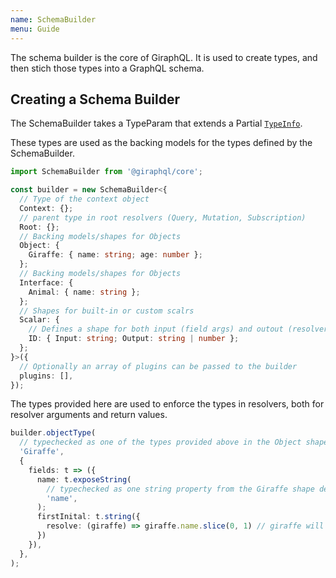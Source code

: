 ```yaml
---
name: SchemaBuilder
menu: Guide
---
```


The schema builder is the core of GiraphQL. It is used to create types, and then stich those types
into a GraphQL schema.

## Creating a Schema Builder

The SchemaBuilder takes a TypeParam that extends a Partial
[`TypeInfo`](/docs-api-schema-builder#typeinfo).

These types are used as the backing models for the types defined by the SchemaBuilder.

```typescript
import SchemaBuilder from '@giraphql/core';

const builder = new SchemaBuilder<{
  // Type of the context object
  Context: {};
  // parent type in root resolvers (Query, Mutation, Subscription)
  Root: {};
  // Backing models/shapes for Objects
  Object: {
    Giraffe: { name: string; age: number };
  };
  // Backing models/shapes for Objects
  Interface: {
    Animal: { name: string };
  };
  // Shapes for built-in or custom scalrs
  Scalar: {
    // Defines a shape for both input (field args) and outout (resolver return types)
    ID: { Input: string; Output: string | number };
  };
}>({
  // Optionally an array of plugins can be passed to the builder
  plugins: [],
});
```

The types provided here are used to enforce the types in resolvers, both for resolver arguments and
return values.

```typescript
builder.objectType(
  // typechecked as one of the types provided above in the Object shape (In this case only Giraffe)
  'Giraffe',
  {
    fields: t => ({
      name: t.exposeString(
        // typechecked as one string property from the Giraffe shape defined above (in this case only name)
        'name',
      );
      firstInital: t.string({
        resolve: (giraffe) => giraffe.name.slice(0, 1) // giraffe will be the same type as Giraffe shape above
      })
    }),
  },
);
```
